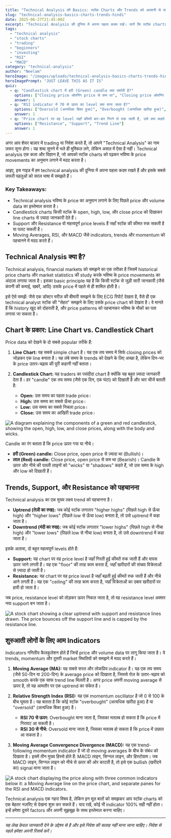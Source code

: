 ```yaml
---
title: "Technical Analysis की Basics: स्टॉक Charts और Trends को आसानी से समझें"
slug: "technical-analysis-basics-charts-trends-hindi"
date: 2025-06-27T21:45:00Z
excerpt: "Technical Analysis की दुनिया में अपना पहला कदम रखें। जानें कि स्टॉक charts कैसे पढ़ें, trends को कैसे पहचानें, और Moving Averages, RSI जैसे indicators का उपयोग कैसे करें।"
tags:
  - "technical analysis"
  - "stock charts"
  - "trading"
  - "beginners"
  - "investing"
  - "RSI"
  - "MACD"
category: "technical-analysis"
author: "Neelam"
heroImage: "/images/uploads/technical-analysis-basics-charts-trends-hindi/hero-image.jpg"
heroImagePrompt: "JUST LEAVE THIS AS IT IS"
quiz:
  - q: "Candlestick chart में हरी (Green) candle क्या दर्शाती है?"
    options: ["Closing price ओपनिंग price से कम था", "Closing price ओपनिंग price से ज़्यादा था", "Price में कोई बदलाव नहीं हुआ"]
    answer: 1
  - q: "RSI indicator में 70 से ऊपर का level क्या माना जाता है?"
    options: ["Oversold (अत्यधिक बिका हुआ)", "Overbought (अत्यधिक खरीदा हुआ)", "Neutral (तटस्थ)"]
    answer: 1
  - q: "Price chart पर वह level जहाँ कीमतें बार-बार गिरने से रुक जाती हैं, उसे क्या कहते हैं?"
    options: ["Resistance", "Support", "Trend Line"]
    answer: 1
---
```


अगर आप शेयर बाज़ार में trading या निवेश करते हैं, तो आपने "Technical Analysis" का नाम ज़रूर सुना होगा। यह शब्द सुनने में भले ही मुश्किल लगे, लेकिन असल में ऐसा है नहीं। Technical analysis एक कला और विज्ञान है, जो आपको स्टॉक charts को पढ़कर भविष्य के price movements का अनुमान लगाने में मदद करता है।

आइए, इस गाइड में हम technical analysis की दुनिया में अपना पहला कदम रखते हैं और इसके सबसे ज़रूरी पहलुओं को सरल भाषा में समझते हैं।

### Key Takeaways:
*   Technical analysis भविष्य के price का अनुमान लगाने के लिए पिछले price और volume data का इस्तेमाल करता है।
*   Candlestick charts किसी स्टॉक के open, high, low, और close price को दिखाकर line charts से ज़्यादा जानकारी देते हैं।
*   Support और Resistance वो महत्वपूर्ण price levels हैं जहाँ स्टॉक की कीमत रुक सकती है या पलट सकती है।
*   Moving Averages, RSI, और MACD जैसे indicators, trends और momentum को पहचानने में मदद करते हैं।

## Technical Analysis क्या है?

Technical analysis, financial markets को समझने का एक तरीका है जिसमें historical price charts और market statistics की study करके भविष्य के price movements का अंदाज़ा लगाया जाता है। इसका basic principle यह है कि किसी स्टॉक से जुड़ी सारी जानकारी (जैसे कंपनी की कमाई, खबरें, आदि) उसके price में पहले से ही शामिल होती है।

इसे ऐसे समझें: जैसे एक डॉक्टर मरीज़ की बीमारी समझने के लिए ECG रिपोर्ट देखता है, वैसे ही एक technical analyst स्टॉक की "सेहत" समझने के लिए उसके price chart को देखता है। वे मानते हैं कि history खुद को दोहराती है, और price patterns को पहचानकर भविष्य के मौकों का पता लगाया जा सकता है।

## Chart के प्रकार: Line Chart vs. Candlestick Chart

Price data को देखने के दो सबसे popular तरीके हैं:

1.  **Line Chart:** यह सबसे simple chart है। यह एक तय समय में सिर्फ closing prices को जोड़कर एक line बनाता है। यह लंबे समय के trends को देखने के लिए अच्छा है, लेकिन दिन-भर के price उतार-चढ़ाव की पूरी कहानी नहीं बताता।

2.  **Candlestick Chart:** यह traders का पसंदीदा chart है क्योंकि यह बहुत ज़्यादा जानकारी देता है। हर "candle" एक तय समय (जैसे एक दिन, एक घंटा) को दिखाती है और चार चीजें बताती है:
    *   **Open:** उस समय का पहला trade price।
    *   **High:** उस समय का सबसे ऊँचा price।
    *   **Low:** उस समय का सबसे निचला price।
    *   **Close:** उस समय का आखिरी trade price।

![A diagram explaining the components of a green and red candlestick, showing the open, high, low, and close prices, along with the body and wicks.](/images/uploads/technical-analysis-basics-charts-trends-hindi/candlestick-chart-explained.png)

Candle का रंग बताता है कि price ऊपर गया या नीचे।
*   **हरी (Green) candle:** Close price, open price से ज़्यादा था (Bullish)।
*   **लाल (Red) candle:** Close price, open price से कम था (Bearish)।
Candle के ऊपर और नीचे की पतली लाइनों को "wicks" या "shadows" कहते हैं, जो उस समय के high और low को दिखाती हैं।

## Trends, Support, और Resistance को पहचानना

Technical analysis का एक मुख्य लक्ष्य trend को पहचानना है।

*   **Uptrend (तेज़ी का रुख):** जब कोई स्टॉक लगातार "higher highs" (पिछले high से ऊँचा high) और "higher lows" (पिछले low से ऊँचा low) बनाता है, तो उसे uptrend में कहा जाता है।
*   **Downtrend (मंदी का रुख):** जब कोई स्टॉक लगातार "lower highs" (पिछले high से नीचा high) और "lower lows" (पिछले low से नीचा low) बनाता है, तो उसे downtrend में कहा जाता है।

इसके अलावा, दो बहुत महत्वपूर्ण levels होते हैं:

*   **Support:** यह chart पर वह price level है जहाँ गिरती हुई कीमतें रुक जाती हैं और वापस ऊपर जाने लगती हैं। यह एक "floor" की तरह काम करता है, जहाँ खरीदारों की संख्या विक्रेताओं से ज़्यादा हो जाती है।
*   **Resistance:** यह chart पर वह price level है जहाँ बढ़ती हुई कीमतें रुक जाती हैं और नीचे आने लगती हैं। यह एक "ceiling" की तरह काम करता है, जहाँ विक्रेताओं का दबाव खरीदारों पर हावी हो जाता है।

जब price, resistance level को तोड़कर ऊपर निकल जाता है, तो वह resistance level अक्सर नया support बन जाता है।

![A stock chart showing a clear uptrend with support and resistance lines drawn. The price bounces off the support line and is capped by the resistance line.](/images/uploads/technical-analysis-basics-charts-trends-hindi/support-resistance-trend.png)

## शुरुआती लोगों के लिए आम Indicators

Indicators गणितीय कैलकुलेशन होते हैं जिन्हें price और volume data पर लागू किया जाता है। ये trends, momentum और दूसरी market स्थितियों को समझने में मदद करते हैं।

1.  **Moving Average (MA):** यह सबसे सरल और लोकप्रिय indicator है। यह एक तय समय (जैसे 50-दिन या 200-दिन) के average price को दिखाता है, जिससे रोज़ के उतार-चढ़ाव को smooth करके एक साफ trend line मिलती है। अगर price अपनी moving average से ऊपर है, तो यह आमतौर पर एक uptrend का संकेत है।

2.  **Relative Strength Index (RSI):** यह एक momentum oscillator है जो 0 से 100 के बीच घूमता है। यह बताता है कि कोई स्टॉक "overbought" (अत्यधिक खरीदा हुआ) है या "oversold" (अत्यधिक बिका हुआ) है।
    *   **RSI 70 से ऊपर:** Overbought माना जाता है, जिसका मतलब हो सकता है कि price में गिरावट आ सकती है।
    *   **RSI 30 से नीचे:** Oversold माना जाता है, जिसका मतलब हो सकता है कि price में उछाल आ सकता है।

3.  **Moving Average Convergence Divergence (MACD):** यह एक trend-following momentum indicator है जो दो moving averages के बीच के संबंध को दिखाता है। इसमें तीन मुख्य हिस्से होते हैं: MACD लाइन, सिग्नल लाइन, और हिस्टोग्राम। जब MACD लाइन, सिग्नल लाइन को नीचे से ऊपर की ओर काटती है, तो इसे एक bullish (खरीदने का) signal माना जाता है।

![A stock chart displaying the price along with three common indicators below it: a Moving Average line on the price chart, and separate panes for the RSI and MACD indicators.](/images/uploads/technical-analysis-basics-charts-trends-hindi/common-indicators-chart.png)

Technical analysis एक गहरा विषय है, लेकिन इन मूल बातों को समझकर आप स्टॉक charts को एक बेहतर नज़रिए से देखना शुरू कर सकते हैं। याद रखें, कोई भी indicator 100% सही नहीं होता। इन्हें हमेशा दूसरे factors और अपनी सूझबूझ के साथ इस्तेमाल करना चाहिए।

---
*यह लेख केवल जानकारी देने के उद्देश्य से है और इसे निवेश की सलाह नहीं माना जाना चाहिए। निवेश से पहले हमेशा अपनी रिसर्च करें।*
